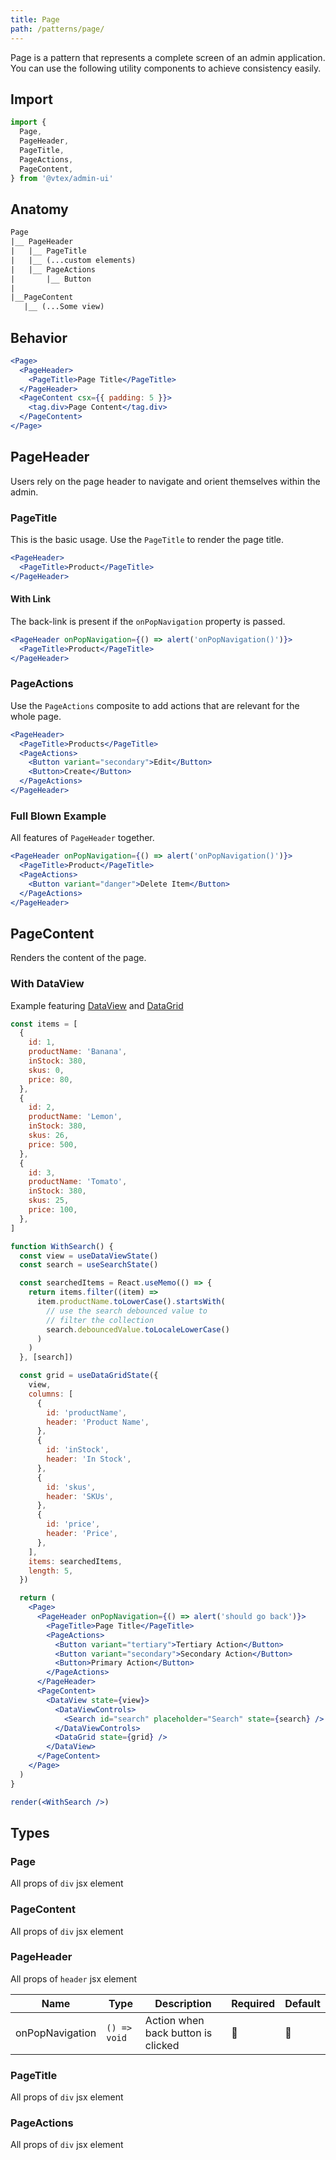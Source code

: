 ```yaml
---
title: Page
path: /patterns/page/
---
```


Page is a pattern that represents a complete screen of an admin application. You can use the following utility components to achieve consistency easily.

## Import

```jsx
import {
  Page,
  PageHeader,
  PageTitle,
  PageActions,
  PageContent,
} from '@vtex/admin-ui'
```

## Anatomy

```txt
Page
|__ PageHeader
|   |__ PageTitle
|   |__ (...custom elements)
|   |__ PageActions
|       |__ Button
|
|__PageContent
   |__ (...Some view)
```

## Behavior

```jsx
<Page>
  <PageHeader>
    <PageTitle>Page Title</PageTitle>
  </PageHeader>
  <PageContent csx={{ padding: 5 }}>
    <tag.div>Page Content</tag.div>
  </PageContent>
</Page>
```

## PageHeader

Users rely on the page header to navigate and orient themselves within the admin.

### PageTitle

This is the basic usage. Use the `PageTitle` to render the page title.

```jsx live
<PageHeader>
  <PageTitle>Product</PageTitle>
</PageHeader>
```

#### With Link

The back-link is present if the `onPopNavigation` property is passed.

```jsx live
<PageHeader onPopNavigation={() => alert('onPopNavigation()')}>
  <PageTitle>Product</PageTitle>
</PageHeader>
```

### PageActions

Use the `PageActions` composite to add actions that are relevant for the whole page.

```jsx live
<PageHeader>
  <PageTitle>Products</PageTitle>
  <PageActions>
    <Button variant="secondary">Edit</Button>
    <Button>Create</Button>
  </PageActions>
</PageHeader>
```

### Full Blown Example

All features of `PageHeader` together.

```jsx live
<PageHeader onPopNavigation={() => alert('onPopNavigation()')}>
  <PageTitle>Product</PageTitle>
  <PageActions>
    <Button variant="danger">Delete Item</Button>
  </PageActions>
</PageHeader>
```

## PageContent

Renders the content of the page.

### With DataView

Example featuring [DataView](/patterns/data-view/) and [DataGrid](/components/data-grid/)

```jsx noInline live
const items = [
  {
    id: 1,
    productName: 'Banana',
    inStock: 380,
    skus: 0,
    price: 80,
  },
  {
    id: 2,
    productName: 'Lemon',
    inStock: 380,
    skus: 26,
    price: 500,
  },
  {
    id: 3,
    productName: 'Tomato',
    inStock: 380,
    skus: 25,
    price: 100,
  },
]

function WithSearch() {
  const view = useDataViewState()
  const search = useSearchState()

  const searchedItems = React.useMemo(() => {
    return items.filter((item) =>
      item.productName.toLowerCase().startsWith(
        // use the search debounced value to
        // filter the collection
        search.debouncedValue.toLocaleLowerCase()
      )
    )
  }, [search])

  const grid = useDataGridState({
    view,
    columns: [
      {
        id: 'productName',
        header: 'Product Name',
      },
      {
        id: 'inStock',
        header: 'In Stock',
      },
      {
        id: 'skus',
        header: 'SKUs',
      },
      {
        id: 'price',
        header: 'Price',
      },
    ],
    items: searchedItems,
    length: 5,
  })

  return (
    <Page>
      <PageHeader onPopNavigation={() => alert('should go back')}>
        <PageTitle>Page Title</PageTitle>
        <PageActions>
          <Button variant="tertiary">Tertiary Action</Button>
          <Button variant="secondary">Secondary Action</Button>
          <Button>Primary Action</Button>
        </PageActions>
      </PageHeader>
      <PageContent>
        <DataView state={view}>
          <DataViewControls>
            <Search id="search" placeholder="Search" state={search} />
          </DataViewControls>
          <DataGrid state={grid} />
        </DataView>
      </PageContent>
    </Page>
  )
}

render(<WithSearch />)
```

## Types

### Page

All props of `div` jsx element

### PageContent

All props of `div` jsx element

### PageHeader

All props of `header` jsx element

| Name            | Type         | Description                        | Required | Default |
| --------------- | ------------ | ---------------------------------- | -------- | ------- |
| onPopNavigation | `() => void` | Action when back button is clicked | 🚫       | 🚫      |

### PageTitle

All props of `div` jsx element

### PageActions

All props of `div` jsx element
